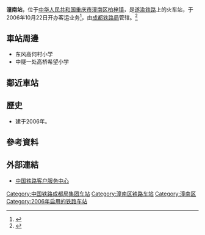 {{Infobox China railway station
|车站名称 = 潼南站
|图片 = Passenger_Train_K488_at_Tongnan_Railway_Station.jpg
|图片介绍 = [[K486/487、K488/485次列车|K488次列车]]停靠潼南站
|其他名称 =
|车站拼音 = Tongnan
|英文名称 = Tongnan Railway Station
|车站代码 = 46378
|电报码 = TVW
|拼音码 = TNA
|车站位置 = [[重庆市|重庆市]][[潼南区|潼南区]][[柏梓镇_(潼南县)|柏梓镇]]
|坐标 = {{coord|30|13|18.26|N|105|52|34.23|E|display=inline,title}}
|归属 = [[成都铁路局|成都铁路局]]
|车站等级 = [[二等站_(中铁)|二等站]]
|线路 = [[遂渝铁路|遂渝铁路]]
|月台数目 = 
|股道数目 = 
}}
'''潼南站'''，位于[[中华人民共和国|中华人民共和国]][[重庆市|重庆市]][[潼南区|潼南区]][[柏梓镇_(潼南县)|柏梓镇]]，是[[遂渝铁路|遂渝铁路]]上的火车站，于2006年10月22日开办客运业务<ref>{{cite news|title=渝遂快速铁路潼南站正式接纳乘客|url=http://www.liuwang.cn/ArticlePrint.aspx?DetailID=304245|publisher=|date=2006-10-29}}</ref>，由[[成都铁路局|成都铁路局]]管辖。<ref>{{Cite web |url=http://search.huochepiao.com/huochezhan/jieshao/174.htm |title=潼南火车站介绍 |access-date=2017-02-02 |archive-date=2020-02-01 |archive-url=https://web.archive.org/web/20200201131625/http://search.huochepiao.com/huochezhan/jieshao/174.htm |dead-url=no }}</ref>
==車站周邊==
* 东风高何村小学
* 中隧一处高桥希望小学

==鄰近車站==
{{start rail box}}
{{s-inop|[[下太和站|下太和站]]}}
{{s-line|[[遂渝铁路|遂渝铁路]]}}
{{s-inop|[[三星站|三星站]]}}
{{end box}}
==歷史==
* 建于2006年。
==參考資料==
{{reflist}}
==外部連結==
* [http://www.12306.cn/mormhweb/ 中国铁路客户服务中心] {{Wayback|url=http://www.12306.cn/mormhweb/ |date=20180205163941 }}

{{China-rail-stub}}
{{遂渝铁路}}
[[Category:中国铁路成都局集团车站|Category:中国铁路成都局集团车站]]
[[Category:潼南区铁路车站|Category:潼南区铁路车站]]
[[Category:潼南区|Category:潼南区]]
[[Category:2006年启用的铁路车站|Category:2006年启用的铁路车站]]